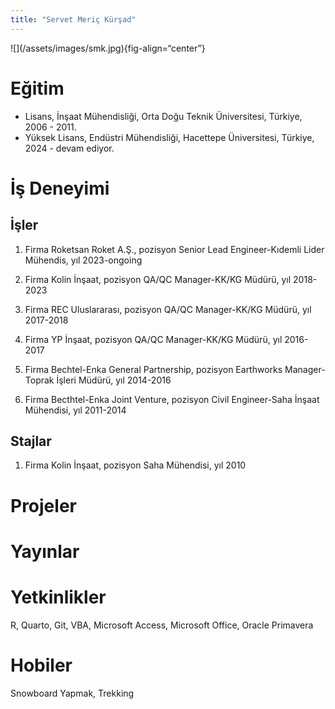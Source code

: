 ```yaml
---
title: "Servet Meriç Kürşad"
---
```


!\[\](/assets/images/smk.jpg){fig-align="center"}

# Eğitim

-   Lisans, İnşaat Mühendisliği, Orta Doğu Teknik Üniversitesi, Türkiye, 2006 - 2011.
-   Yüksek Lisans, Endüstri Mühendisliği, Hacettepe Üniversitesi, Türkiye, 2024 - devam ediyor.

# İş Deneyimi

## İşler

1.  Firma Roketsan Roket A.Ş., pozisyon Senior Lead Engineer-Kıdemli Lider Mühendis, yıl 2023-ongoing

2.  Firma Kolin İnşaat, pozisyon QA/QC Manager-KK/KG Müdürü, yıl 2018-2023

3.  Firma REC Uluslararası, pozisyon QA/QC Manager-KK/KG Müdürü, yıl 2017-2018

4.  Firma YP İnşaat, pozisyon QA/QC Manager-KK/KG Müdürü, yıl 2016-2017

5.  Firma Bechtel-Enka General Partnership, pozisyon Earthworks Manager-Toprak İşleri Müdürü, yıl 2014-2016

6.  Firma Becthtel-Enka Joint Venture, pozisyon Civil Engineer-Saha İnşaat Mühendisi, yıl 2011-2014

## Stajlar

1.  Firma Kolin İnşaat, pozisyon Saha Mühendisi, yıl 2010

# Projeler

# Yayınlar

# Yetkinlikler

R, Quarto, Git, VBA, Microsoft Access, Microsoft Office, Oracle Primavera

# Hobiler

Snowboard Yapmak, Trekking
